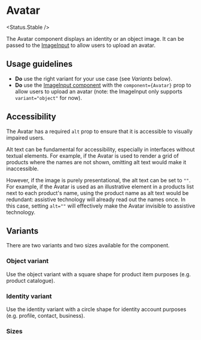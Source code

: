 
# Avatar

<Status.Stable />

The Avatar component displays an identity or an object image. It can be passed to the [ImageInput](Forms/ImageInput) to allow users to upload an avatar.

<Story id="components-avatar--base" />

<Props />

## Usage guidelines

- **Do** use the right variant for your use case (see _Variants_ below).
- **Do** use the [ImageInput component](Forms/ImageInput) with the `component={Avatar}` prop to allow users to upload an avatar (note: the ImageInput only supports `variant="object"` for now).

## Accessibility

The Avatar has a required `alt` prop to ensure that it is accessible to visually impaired users.

Alt text can be fundamental for accessibility, especially in interfaces without textual elements. For example, if the Avatar is used to render a grid of products where the names are not shown, omitting alt text would make it inaccessible.

However, if the image is purely presentational, the alt text can be set to `""`. For example, if the Avatar is used as an illustrative element in a products list next to each product's name, using the product name as alt text would be redundant: assistive technology will already read out the names once. In this case, setting `alt=""` will effectively make the Avatar invisible to assistive technology.

## Variants

There are two variants and two sizes available for the component.

### Object variant

Use the object variant with a square shape for product item purposes (e.g. product catalogue).

<Story id="components-avatar--object" />

### Identity variant

Use the identity variant with a circle shape for identity account purposes (e.g. profile, contact, business).

<Story id="components-avatar--identity" />

### Sizes

<Story id="components-avatar--sizes" />
